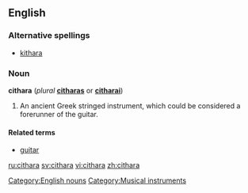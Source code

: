 ==English==

===Alternative spellings===
*[[kithara]]

===Noun===
'''cithara''' (''plural'' '''[[citharas]]''' or '''[[citharai]]''')

# An ancient Greek stringed instrument, which could be considered a forerunner of the guitar.  

====Related terms====
* [[guitar]]

[[Category:English nouns]]
[[Category:Musical instruments]]

[[ru:cithara]]
[[sv:cithara]]
[[vi:cithara]]
[[zh:cithara]]